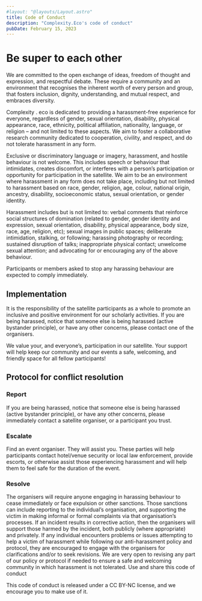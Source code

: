 ```yaml
---
#layout: "@layouts/Layout.astro"
title: Code of Conduct
description: "Complexity.Eco's code of conduct"
pubDate: February 15, 2023
---
```


# Be super to each other

We are committed to the open exchange of ideas, freedom of thought and expression, and respectful debate. These require a community and an environment that recognises the inherent worth of every person and group, that fosters inclusion, dignity, understanding, and mutual respect, and embraces diversity.

Complexity . eco is dedicated to providing a harassment-free experience for everyone, regardless of gender, sexual orientation, disability, physical appearance, race, ethnicity, political affiliation, nationality, language, or religion – and not limited to these aspects. We aim to foster a collaborative research community dedicated to cooperation, civility, and respect, and do not tolerate harassment in any form.

Exclusive or discriminatory language or imagery, harassment, and hostile behaviour is not welcome. This includes speech or behaviour that intimidates, creates discomfort, or interferes with a person’s participation or opportunity for participation in the satellite. We aim to be an environment where harassment in any form does not take place, including but not limited to harassment based on race, gender, religion, age, colour, national origin, ancestry, disability, socioeconomic status, sexual orientation, or gender identity.

Harassment includes but is not limited to: verbal comments that reinforce social structures of domination (related to gender, gender identity and expression, sexual orientation, disability, physical appearance, body size, race, age, religion, etc); sexual images in public spaces; deliberate intimidation, stalking, or following; harassing photography or recording; sustained disruption of talks; inappropriate physical contact; unwelcome sexual attention; and advocating for or encouraging any of the above behaviour.

Participants or members asked to stop any harassing behaviour are expected to comply immediately.

## Implementation

It is the responsibility of the satellite participants as a whole to promote an inclusive and positive environment for our scholarly activities. If you are being harassed, notice that someone else is being harassed (active bystander principle), or have any other concerns, please contact one of the organisers.

We value your, and everyone’s, participation in our satellite. Your support will help keep our community and our events a safe, welcoming, and friendly space for all fellow participants!

## Protocol for conflict resolution

### Report

If you are being harassed, notice that someone else is being harassed (active bystander principle), or have any other concerns, please immediately contact a satellite organiser, or a participant you trust.

### Escalate

Find an event organiser. They will assist you. These parties will help participants contact hotel/venue security or local law enforcement, provide escorts, or otherwise assist those experiencing harassment and will help them to feel safe for the duration of the event.

### Resolve

The organisers will require anyone engaging in harassing behaviour to cease immediately or face expulsion or other sanctions.
Those sanctions can include reporting to the individual’s organisation, and supporting the victim in making informal or formal complaints via that organisation’s processes.
If an incident results in corrective action, then the organisers will support those harmed by the incident, both publicly (where appropriate) and privately.
If any individual encounters problems or issues attempting to help a victim of harassment while following our anti-harassment policy and protocol, they are encouraged to engage with the organisers for clarifications and/or to seek revisions. We are very open to revising any part of our policy or protocol if needed to ensure a safe and welcoming community in which harassment is not tolerated.
Use and share this code of conduct

This code of conduct is released under a CC BY-NC license, and we encourage you to make use of it.


<Footer />